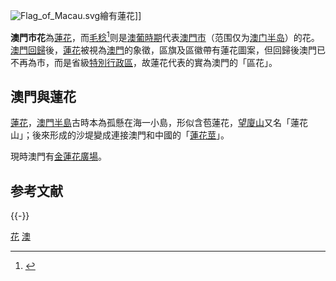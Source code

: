 [[File:Flag_of_Macau.svg|thumb]]繪有蓮花]]

'''澳門市花'''為[[蓮花|蓮花]]，而[[毛稔|毛稔]]<ref name="">{{cite journal | language = zh-hk | author = 梁敏如 | title = 澳门市花考 | url =  | journal = 澳门研究 | volume = 30 | issue =  | pages = 147～150页 | year = 2005 | id =  }}</ref>则是[[葡属澳门|澳葡時期]]代表[[澳門市|澳門市]]（范围仅为[[澳门半岛|澳门半岛]]）的花。[[澳門回歸|澳門回歸]]後，[[蓮花|蓮花]]被視為[[澳門|澳門]]的象徵，區旗及區徽帶有蓮花圖案，但回歸後澳門已不再為市，而是省級[[特別行政區|特別行政區]]，故蓮花代表的實為澳門的「區花」。

==澳門與蓮花==
[[蓮花|蓮花]]，[[澳門半島|澳門半島]]古時本為孤懸在海一小島，形似含苞蓮花，[[望廈山|望廈山]]又名「蓮花山」；後來形成的沙堤變成連接澳門和中國的「[[亞馬喇土腰|蓮花莖]]」。

現時澳門有[[金蓮花廣場|金蓮花廣場]]。

==参考文献==
{{Reflist}}

{{-}}
{{亚洲题目|國花}}
{{澳門代表物}}

[[Category:澳門代表物|花]]
[[Category:中国市花|澳]]